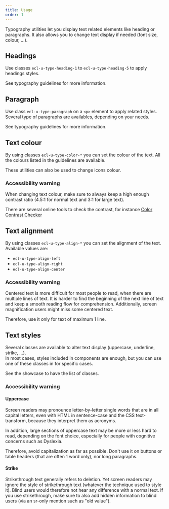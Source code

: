 ```yaml
---
title: Usage
order: 1
---
```



<Paragraph size="lead">
  Typography utilities let you display text related elements like heading or
  paragraphs. It also allows you to change text display if needed (font size,
  colour, ...).
</Paragraph>

## Headings

Use classes `ecl-u-type-heading-1` to `ecl-u-type-heading-5` to apply headings styles.

See <Link to="/ec/guidelines/typography/">typography guidelines</Link> for more information.

## Paragraph

Use class `ecl-u-type-paragraph` on a `<p>` element to apply related styles.  
Several type of paragraphs are availables, depending on your needs.

See <Link to="/ec/guidelines/typography/">typography guidelines</Link> for more information.

## Text colour

By using classes `ecl-u-type-color-*` you can set the colour of the text.
All the colours listed <Link to="/ec/guidelines/colours/">in the guidelines</Link> are available.

These utilities can also be used to change icons colour.

### Accessibility warning

When changing text colour, make sure to always keep a high enough contrast ratio (4.5:1 for normal text and 3:1 for large text).

There are several online tools to check the contrast, for instance [Color Contrast Checker](https://webaim.org/resources/contrastchecker/)

## Text alignment

By using classes `ecl-u-type-align-*` you can set the alignment of the text.
Available values are:

- `ecl-u-type-align-left`
- `ecl-u-type-align-right`
- `ecl-u-type-align-center`

### Accessibility warning

Centered text is more difficult for most people to read, when there are multiple lines of text.
It is harder to find the beginning of the next line of text and keep a smooth reading flow for comprehension.
Additionally, screen magnification users might miss some centered text.

Therefore, use it only for text of maximum 1 line.

## Text styles

Several classes are available to alter text display (uppercase, underline, strike, ...).  
In most cases, styles included in components are enough, but you can use one of these classes in for specific cases.

See the showcase to have the list of classes.

### Accessibility warning

#### Uppercase

Screen readers may pronounce letter-by-letter single words that are in all capital letters, even with HTML in sentence-case and the CSS text-transform, because they interpret them as acronyms.

In addition, large sections of uppercase text may be more or less hard to read, depending on the font choice, especially for people with cognitive concerns such as Dyslexia.

Therefore, avoid capitalization as far as possible. Don't use it on buttons or table headers (that are often 1 word only), nor long paragraphs.

#### Strike

Strikethrough text generally refers to deletion. Yet screen readers may ignore the style of strikethrough text (whatever the technique used to style it). Blind users would therefore not hear any difference with a normal text. If you use strikethrough, make sure to also add hidden information to blind users (via an sr-only mention such as "old value").
